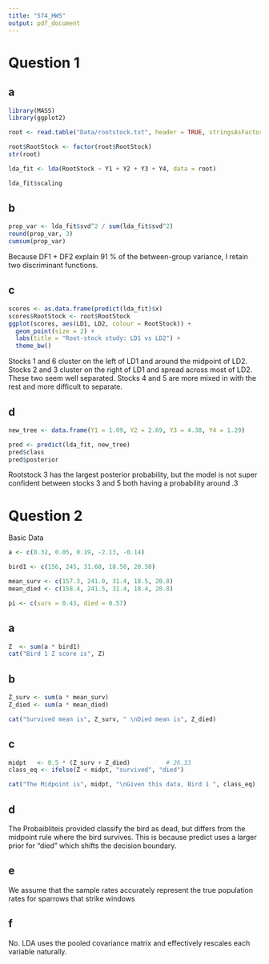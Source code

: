 ```yaml
---
title: "574_HW5"
output: pdf_document
---
```


# Question 1


## a
```r
library(MASS)
library(ggplot2)

root <- read.table("Data/rootstock.txt", header = TRUE, stringsAsFactors = FALSE)

root$RootStock <- factor(root$RootStock)
str(root)

lda_fit <- lda(RootStock ~ Y1 + Y2 + Y3 + Y4, data = root)

lda_fit$scaling

```
## b
```r
prop_var <- lda_fit$svd^2 / sum(lda_fit$svd^2)
round(prop_var, 3)  
cumsum(prop_var)
```
Because DF1 + DF2 explain 91 % of the between-group variance, I retain two discriminant functions.

## c
```r

scores <- as.data.frame(predict(lda_fit)$x) 
scores$RootStock <- root$RootStock   
ggplot(scores, aes(LD1, LD2, colour = RootStock)) +
  geom_point(size = 2) +
  labs(title = "Root-stock study: LD1 vs LD2") +
  theme_bw()

```

Stocks 1 and 6 cluster on the left of LD1 and around the midpoint of LD2. Stocks 2 and 3 cluster on the right of LD1 and spread across most of LD2. These two seem well separated. Stocks 4 and 5 are more mixed in with the rest and more difficult to separate.

## d
```r

new_tree <- data.frame(Y1 = 1.09, Y2 = 2.69, Y3 = 4.38, Y4 = 1.29)

pred <- predict(lda_fit, new_tree)
pred$class
pred$posterior
```
Rootstock 3 has the largest posterior probability, but the model is not super confident between stocks 3 and 5 both having a probability around .3


# Question 2
Basic Data
```r
a <- c(0.32, 0.05, 0.19, -2.13, -0.14)

bird1 <- c(156, 245, 31.60, 18.50, 20.50) 

mean_surv <- c(157.3, 241.0, 31.4, 18.5, 20.8)
mean_died <- c(158.4, 241.5, 31.4, 18.4, 20.8)

pi <- c(surv = 0.43, died = 0.57)
```

## a

```r
Z  <- sum(a * bird1)    
cat("Bird 1 Z score is", Z)
```

## b

```r
Z_surv <- sum(a * mean_surv)
Z_died <- sum(a * mean_died)

cat("Survived mean is", Z_surv, " \nDied mean is", Z_died)

```

## c
```r
midpt   <- 0.5 * (Z_surv + Z_died)          # 26.33
class_eq <- ifelse(Z < midpt, "survived", "died")

cat("The Midpoint is", midpt, "\nGiven this data, Bird 1 ", class_eq)
```

## d

The Probaibliteis provided classify the bird as dead, but differs from the midpoint rule where the bird survives. This is because predict uses a larger prior for "died" which shifts the decision boundary.

## e
We assume that the sample rates accurately represent the true population rates for sparrows that strike windows

## f
No. LDA uses the pooled covariance matrix and effectively rescales each variable naturally.
